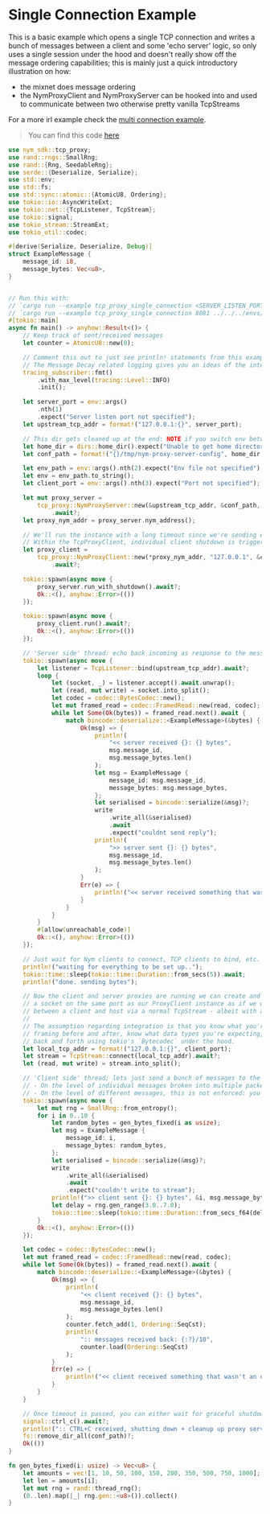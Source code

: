 # Single Connection Example

This is a basic example which opens a single TCP connection and writes a bunch of messages between a client and some 'echo server' logic, so only uses a single session under the hood and doesn't really show off the message ordering capabilities; this is mainly just a quick introductory illustration on how:
- the mixnet does message ordering
- the NymProxyClient and NymProxyServer can be hooked into and used to communicate between two otherwise pretty vanilla TcpStreams

For a more irl example check the [multi connection example](./multiconn).

> You can find this code [here](https://github.com/nymtech/nym/blob/develop/sdk/rust/nym-sdk/examples/tcp_proxy_single_connection.rs)

```rust
use nym_sdk::tcp_proxy;
use rand::rngs::SmallRng;
use rand::{Rng, SeedableRng};
use serde::{Deserialize, Serialize};
use std::env;
use std::fs;
use std::sync::atomic::{AtomicU8, Ordering};
use tokio::io::AsyncWriteExt;
use tokio::net::{TcpListener, TcpStream};
use tokio::signal;
use tokio_stream::StreamExt;
use tokio_util::codec;

#[derive(Serialize, Deserialize, Debug)]
struct ExampleMessage {
    message_id: i8,
    message_bytes: Vec<u8>,
}


// Run this with:
// `cargo run --example tcp_proxy_single_connection <SERVER_LISTEN_PORT> <ENV_FILE_PATH> <CLIENT_LISTEN_PATH>` e.g.
// `cargo run --example tcp_proxy_single_connection 8081 ../../../envs/canary.env 8080 `
#[tokio::main]
async fn main() -> anyhow::Result<()> {
    // Keep track of sent/received messages
    let counter = AtomicU8::new(0);

    // Comment this out to just see println! statements from this example, as Nym client logging is very informative but quite verbose.
    // The Message Decay related logging gives you an ideas of the internals of the proxy message ordering. To see the contents of the msg buffer, sphinx packet chunking, etc change the tracing::Level to DEBUG.
    tracing_subscriber::fmt()
        .with_max_level(tracing::Level::INFO)
        .init();

    let server_port = env::args()
        .nth(1)
        .expect("Server listen port not specified");
    let upstream_tcp_addr = format!("127.0.0.1:{}", server_port);

    // This dir gets cleaned up at the end: NOTE if you switch env between tests without letting the file do the automatic cleanup, make sure to manually remove this directory up before running again, otherwise your client will attempt to use these keys for the new env
    let home_dir = dirs::home_dir().expect("Unable to get home directory");
    let conf_path = format!("{}/tmp/nym-proxy-server-config", home_dir.display());

    let env_path = env::args().nth(2).expect("Env file not specified");
    let env = env_path.to_string();
    let client_port = env::args().nth(3).expect("Port not specified");

    let mut proxy_server =
        tcp_proxy::NymProxyServer::new(&upstream_tcp_addr, &conf_path, Some(env_path.clone()))
            .await?;
    let proxy_nym_addr = proxy_server.nym_address();

    // We'll run the instance with a long timeout since we're sending everything down the same Tcp connection, so should be using a single session.
    // Within the TcpProxyClient, individual client shutdown is triggered by the timeout.
    let proxy_client =
        tcp_proxy::NymProxyClient::new(*proxy_nym_addr, "127.0.0.1", &client_port, 60, Some(env))
            .await?;

    tokio::spawn(async move {
        proxy_server.run_with_shutdown().await?;
        Ok::<(), anyhow::Error>(())
    });

    tokio::spawn(async move {
        proxy_client.run().await?;
        Ok::<(), anyhow::Error>(())
    });

    // 'Server side' thread: echo back incoming as response to the messages sent in the 'client side' thread below
    tokio::spawn(async move {
        let listener = TcpListener::bind(upstream_tcp_addr).await?;
        loop {
            let (socket, _) = listener.accept().await.unwrap();
            let (read, mut write) = socket.into_split();
            let codec = codec::BytesCodec::new();
            let mut framed_read = codec::FramedRead::new(read, codec);
            while let Some(Ok(bytes)) = framed_read.next().await {
                match bincode::deserialize::<ExampleMessage>(&bytes) {
                    Ok(msg) => {
                        println!(
                            "<< server received {}: {} bytes",
                            msg.message_id,
                            msg.message_bytes.len()
                        );
                        let msg = ExampleMessage {
                            message_id: msg.message_id,
                            message_bytes: msg.message_bytes,
                        };
                        let serialised = bincode::serialize(&msg)?;
                        write
                            .write_all(&serialised)
                            .await
                            .expect("couldnt send reply");
                        println!(
                            ">> server sent {}: {} bytes",
                            msg.message_id,
                            msg.message_bytes.len()
                        );
                    }
                    Err(e) => {
                        println!("<< server received something that wasn't an example message of {} bytes. error: {}", bytes.len(), e);
                    }
                }
            }
        }
        #[allow(unreachable_code)]
        Ok::<(), anyhow::Error>(())
    });

    // Just wait for Nym clients to connect, TCP clients to bind, etc.
    println!("waiting for everything to be set up..");
    tokio::time::sleep(tokio::time::Duration::from_secs(5)).await;
    println!("done. sending bytes");

    // Now the client and server proxies are running we can create and pipe traffic to/from
    // a socket on the same port as our ProxyClient instance as if we were just communicating
    // between a client and host via a normal TcpStream - albeit with a decent amount of additional latency.
    //
    // The assumption regarding integration is that you know what you're sending, and will do proper
    // framing before and after, know what data types you're expecting, etc; the proxies are just piping bytes
    // back and forth using tokio's `Bytecodec` under the hood.
    let local_tcp_addr = format!("127.0.0.1:{}", client_port);
    let stream = TcpStream::connect(local_tcp_addr).await?;
    let (read, mut write) = stream.into_split();

    // 'Client side' thread; lets just send a bunch of messages to the server with variable delays between them, with an id to keep track of ordering in the printlns; the mixnet only guarantees message delivery, not ordering. You might not be necessarily streaming traffic in this manner IRL, but this example is a good illustration of how messages travel through the mixnet.
    // - On the level of individual messages broken into multiple packets, the Proxy abstraction deals with making sure that everything is sent between the sockets in the corrent order.
    // - On the level of different messages, this is not enforced: you might see in the logs that message 1 arrives at the server and is reconstructed after message 2.
    tokio::spawn(async move {
        let mut rng = SmallRng::from_entropy();
        for i in 0..10 {
            let random_bytes = gen_bytes_fixed(i as usize);
            let msg = ExampleMessage {
                message_id: i,
                message_bytes: random_bytes,
            };
            let serialised = bincode::serialize(&msg)?;
            write
                .write_all(&serialised)
                .await
                .expect("couldn't write to stream");
            println!(">> client sent {}: {} bytes", &i, msg.message_bytes.len());
            let delay = rng.gen_range(3.0..7.0);
            tokio::time::sleep(tokio::time::Duration::from_secs_f64(delay)).await;
        }
        Ok::<(), anyhow::Error>(())
    });

    let codec = codec::BytesCodec::new();
    let mut framed_read = codec::FramedRead::new(read, codec);
    while let Some(Ok(bytes)) = framed_read.next().await {
        match bincode::deserialize::<ExampleMessage>(&bytes) {
            Ok(msg) => {
                println!(
                    "<< client received {}: {} bytes",
                    msg.message_id,
                    msg.message_bytes.len()
                );
                counter.fetch_add(1, Ordering::SeqCst);
                println!(
                    ":: messages received back: {:?}/10",
                    counter.load(Ordering::SeqCst)
                );
            }
            Err(e) => {
                println!("<< client received something that wasn't an example message of {} bytes. error: {}", bytes.len(), e);
            }
        }
    }

    // Once timeout is passed, you can either wait for graceful shutdown or just hard stop it.
    signal::ctrl_c().await?;
    println!(":: CTRL+C received, shutting down + cleanup up proxy server config files");
    fs::remove_dir_all(conf_path)?;
    Ok(())
}

fn gen_bytes_fixed(i: usize) -> Vec<u8> {
    let amounts = vec![1, 10, 50, 100, 150, 200, 350, 500, 750, 1000];
    let len = amounts[i];
    let mut rng = rand::thread_rng();
    (0..len).map(|_| rng.gen::<u8>()).collect()
}
```
